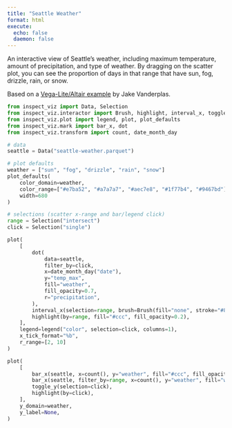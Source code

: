 ```yaml
---
title: "Seattle Weather"
format: html
execute: 
  echo: false
  daemon: false
---
```


An interactive view of Seattle's weather, including maximum temperature, amount of precipitation, and type of weather. By dragging on the scatter plot, you can see the proportion of days in that range that have sun, fog, drizzle, rain, or snow.

Based on a [Vega-Lite/Altair example](https://vega.github.io/vega-lite/examples/interactive_seattle.html) by Jake Vanderplas.

```python
from inspect_viz import Data, Selection
from inspect_viz.interactor import Brush, highlight, interval_x, toggle_y
from inspect_viz.plot import legend, plot, plot_defaults
from inspect_viz.mark import bar_x, dot
from inspect_viz.transform import count, date_month_day

# data
seattle = Data("seattle-weather.parquet")

# plot defaults
weather = ["sun", "fog", "drizzle", "rain", "snow"]
plot_defaults(
    color_domain=weather,
    color_range=["#e7ba52", "#a7a7a7", "#aec7e8", "#1f77b4", "#9467bd"],
    width=680
)

# selections (scatter x-range and bar/legend click)
range = Selection("intersect")
click = Selection("single")
```

```python
plot(
    [
        dot(
            data=seattle,
            filter_by=click,
            x=date_month_day("date"),
            y="temp_max",
            fill="weather",
            fill_opacity=0.7,
            r="precipitation",
        ),
        interval_x(selection=range, brush=Brush(fill="none", stroke="#888")),
        highlight(by=range, fill="#ccc", fill_opacity=0.2),
    ],
    legend=legend("color", selection=click, columns=1),
    x_tick_format="%b",
    r_range=[2, 10]
)
```

```python
plot(
    [
        bar_x(seattle, x=count(), y="weather", fill="#ccc", fill_opacity=0.2),
        bar_x(seattle, filter_by=range, x=count(), y="weather", fill="weather"),
        toggle_y(selection=click),
        highlight(by=click),
    ],
    y_domain=weather,
    y_label=None,
)
```
